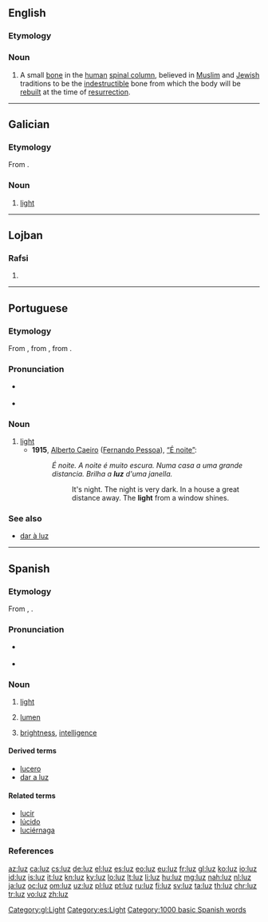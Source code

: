 {{also|Luz|luź}}
==English==

===Etymology===
{{etyl|he|en}} {{term|'לוז'|lang=he}}

===Noun===
{{en-noun|?}}
{{wikipedia|Luz (bone)}}
# A small [[bone]] in the [[human]] [[spinal column]], believed in [[Muslim]] and [[Jewish]] traditions to be the [[indestructible]] bone from which the body will be [[rebuild|rebuilt]] at the time of [[resurrection]].

----

==Galician==

===Etymology===
From {{etyl|la|gl}} {{term|lux|lang=la}}.

===Noun===
{{gl-noun|f|luces}}

# [[light]]

[[Category:gl:Light]]

----

==Lojban==

===Rafsi===
{{jbo-rafsi}}

# {{jbo-rafsi of|kluza}}

----

==Portuguese==

===Etymology===
From {{etyl|roa-opt|pt}} {{term|luz|lang=roa-opt}}, from {{etyl|la|pt}} {{term|lux|lang=la}}, from {{etyl|ine-pro|pt}} {{m|ine-pro|*lewk-||white; light; bright}}.

===Pronunciation===
* {{a|Brazil}} {{IPA|/ˈlus/|/ˈluʃ/|lang=pt}}
* {{a|PT}} {{IPA|/ˈluʃ/|lang=pt}}

===Noun===
{{pt-noun|f|pl=luzes}}

# [[light]]
#* '''1915''', [[w:Alberto Caeiro|Alberto Caeiro]] ([[w:Fernando Pessoa|Fernando Pessoa]]), [[s:pt:É noite|“É noite”]]:
#*: ''É noite. A noite é muito escura. Numa casa a uma grande distancia. Brilha a '''luz''' d'uma janella.''
#*:: It's night. The night is very dark. In a house a great distance away. The '''light''' from a window shines.

===See also===
* [[dar à luz]]

----

==Spanish==

===Etymology===
From {{etyl|la|es}} {{term|lux|lang=la}}, {{term|lucis|lang=la}}.

===Pronunciation===
* {{a|Castilian}} {{IPA|/luθ/|lang=es}}
* {{a|Others}} {{IPA|/lus/|lang=es}}

===Noun===
{{es-noun|f|luces}}

# [[light]]
# {{context|anatomy|lang=es}} [[lumen]]
# {{context|figurative|lang=es}} [[brightness]], [[intelligence]]

====Derived terms====
* [[lucero]] {{g|m}}
* [[dar a luz]]

====Related terms====
* [[lucir]]
* [[lúcido]]
* [[luciérnaga]] {{g|f}}

===References===
{{R:DRAE 2001}}

[[Category:es:Light]]
[[Category:1000 basic Spanish words]]

[[az:luz]]
[[ca:luz]]
[[cs:luz]]
[[de:luz]]
[[el:luz]]
[[es:luz]]
[[eo:luz]]
[[eu:luz]]
[[fr:luz]]
[[gl:luz]]
[[ko:luz]]
[[io:luz]]
[[id:luz]]
[[is:luz]]
[[it:luz]]
[[kn:luz]]
[[ky:luz]]
[[lo:luz]]
[[lt:luz]]
[[li:luz]]
[[hu:luz]]
[[mg:luz]]
[[nah:luz]]
[[nl:luz]]
[[ja:luz]]
[[oc:luz]]
[[om:luz]]
[[uz:luz]]
[[pl:luz]]
[[pt:luz]]
[[ru:luz]]
[[fi:luz]]
[[sv:luz]]
[[ta:luz]]
[[th:luz]]
[[chr:luz]]
[[tr:luz]]
[[vo:luz]]
[[zh:luz]]